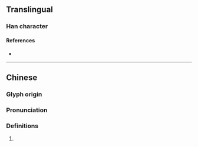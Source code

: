 {{character info}}
==Translingual==

===Han character===
{{Han char|rn=75|rad=木|as=05|sn=9|four=|canj=DSHR|ids=⿰木召}}

====References====
* {{Han ref|kx=0519.070|dkj=14624|dj=0907.050|hdz=21191.010|uh=67D6|ud=26582}}

----

==Chinese==
{{zh-forms}}

===Glyph origin===
{{Han etym}}

===Pronunciation===
{{zh-pron
|m=sháo
|c=siu4
|mc=y
|oc=y
|cat=
}}

===Definitions===
{{zh-hanzi}}

# {{rfdef|zh}}